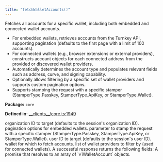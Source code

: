 ```yaml
---
title: "fetchWalletAccounts()"
---
```



<H3Bordered text="Overview" />

Fetches all accounts for a specific wallet, including both embedded and connected wallet accounts.

<ul>
  <li>For embedded wallets, retrieves accounts from the Turnkey API, supporting pagination (defaults to the first page with a limit of 100 accounts).</li>
  <li>For connected wallets (e.g., browser extensions or external providers), constructs account objects for each connected address from the provided or discovered wallet providers.</li>
  <li>Automatically determines the account type and populates relevant fields such as address, curve, and signing capability.</li>
  <li>Optionally allows filtering by a specific set of wallet providers and supports custom pagination options.</li>
  <li>Supports stamping the request with a specific stamper (StamperType.Passkey, StamperType.ApiKey, or StamperType.Wallet).</li>
</ul>

<p><strong>Package:</strong> <code>core</code></p>

<p><strong>Defined in:</strong> <a href="https://github.com/tkhq/sdk/blob/main/packages/core/src/__clients__/core.ts#L1949">__clients__/core.ts:1949</a></p>

<H3Bordered text="Parameters" />

<ParamField body="params" type='FetchWalletAccountsParams' required={true} >
  <Expandable title="params details">
    <NestedParam parentKey="params" childKey="organizationId" type='string' required={false}>
organization ID to target (defaults to the session's organization ID).
</NestedParam>
    <NestedParam parentKey="params" childKey="paginationOptions" type='v1Pagination' required={false}>
pagination options for embedded wallets.
</NestedParam>
    <NestedParam parentKey="params" childKey="stampWith" type='StamperType' required={false}>
parameter to stamp the request with a specific stamper (StamperType.Passkey, StamperType.ApiKey, or StamperType.Wallet).
</NestedParam>
    <NestedParam parentKey="params" childKey="userId" type='string' required={false}>
user ID to target (defaults to the session's user ID).
</NestedParam>
    <NestedParam parentKey="params" childKey="wallet" type='Wallet' required={true}>
wallet for which to fetch accounts.
</NestedParam>
    <NestedParam parentKey="params" childKey="walletProviders" type='WalletProvider[]' required={false}>
list of wallet providers to filter by (used for connected wallets).
</NestedParam>
  </Expandable>
</ParamField>

<H3Bordered text="Response" />
A successful response returns the following fields:

<ResponseField name="returns" type="WalletAccount[]" required={true} >
  A promise that resolves to an array of `v1WalletAccount` objects.
</ResponseField>
